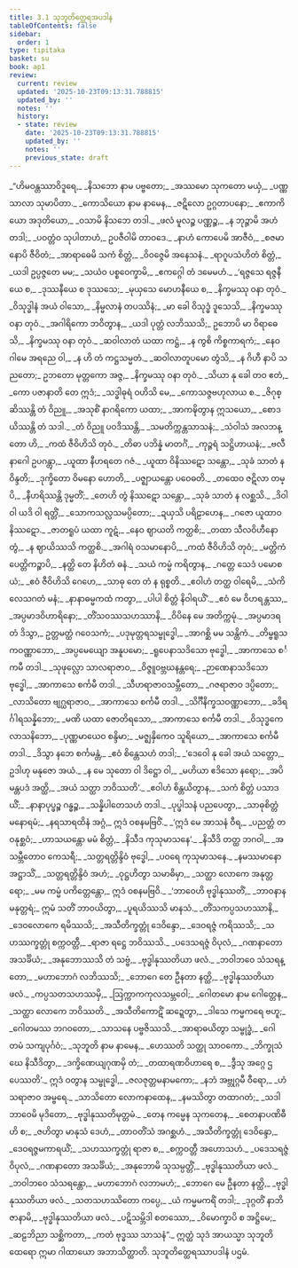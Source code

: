 ```yaml
---
title: 3.1 သုဘူတိတ္ထေရအပဒါန
tableOfContents: false
sidebar:
  order: 1
type: tipitaka
basket: su
book: ap1
review:
  current: review
  updated: '2025-10-23T09:13:31.788815'
  updated_by: ''
  notes: ''
  history:
  - state: review
    date: '2025-10-23T09:13:31.788815'
    updated_by: ''
    notes: ''
    previous_state: draft
---
```



<ReviewStatus review={frontmatter.review} showDetails={true} />

<HypothesisAnnotation frontmatter={frontmatter} />

<DynamicBreadcrumb />

<Division number="1" book="ap1" e="ch" v="20" p="74">

<Paragraph number="860" type="verses" book="ap1">
_“ဟိမဝန္တဿာဝိဒူရေ,_  
_နိသဘော နာမ ပဗ္ဗတော;_  
_အဿမော သုကတော မယှံ,_  
_ပဏ္ဏသာလာ သုမာပိတာ._  

</Paragraph>

</Division>
<Division number="2" book="ap1" e="ch" v="20" p="74">

<Paragraph number="861" type="verses" book="ap1">
_ကောသိယော နာမ နာမေန,_  
_ဇဋိလော ဥဂ္ဂတာပနော;_  
_ဧကာကိယော အဒုတိယော,_  
_ဝသာမိ နိသဘေ တဒါ._  

</Paragraph>

</Division>
<Division number="3" book="ap1" e="ch" v="20" p="74">

<Paragraph number="862" type="verses" book="ap1">
_ဖလံ မူလဉ္စ ပဏ္ဏဉ္စ,_  
_န ဘုဉ္ဇာမိ အဟံ တဒါ;_  
_ပဝတ္တံဝ သုပါတာဟံ,_  
ဥပဇီဝါမိ တာဝဒေ._  

</Paragraph>

</Division>
<Division number="4" book="ap1" e="ch" v="20" p="74">

<Paragraph number="863" type="verses" book="ap1">
_နာဟံ ကောပေမိ အာဇီဝံ,_  
_စဇမာနောပိ ဇီဝိတံ;_  
_အာရာဓေမိ သကံ စိတ္တံ,_  
_ဝိဝဇ္ဇေမိ အနေသနံ._  

</Paragraph>

</Division>
<Division number="5" book="ap1" e="ch" v="20" p="74">

<Paragraph number="864" type="verses" book="ap1">
_ရာဂူပသံဟိတံ စိတ္တံ,_  
_ယဒါ ဥပ္ပဇ္ဇတေ မမ;_  
_သယံဝ ပစ္စဝေက္ခာမိ,_  
_ဧကဂ္ဂေါ တံ ဒမေမဟံ._  

</Paragraph>

</Division>
<Division number="6" book="ap1" e="ch" v="20" p="74">

<Paragraph number="865" type="verses" book="ap1">
_‘ရဇ္ဇသေ ရဇ္ဇနီယေ စ,_  
_ဒုဿနီယေ စ ဒုဿသေ;_  
_မုယှသေ မောဟနီယေ စ,_  
_နိက္ခမဿု ဝနာ တုဝံ._  

</Paragraph>

</Division>
<Division number="7" book="ap1" e="ch" v="20" p="74">

<Paragraph number="866" type="verses" book="ap1">
_ဝိသုဒ္ဓါနံ အယံ ဝါသော,_  
_နိမ္မလာနံ တပဿိနံ;_  
_မာ ခေါ ဝိသုဒ္ဓံ ဒူသေသိ,_  
_နိက္ခမဿု ဝနာ တုဝံ._  

</Paragraph>

</Division>
<Division number="8" book="ap1" e="ch" v="20" p="74">

<Paragraph number="867" type="verses" book="ap1">
_အဂါရိကော ဘဝိတွာန,_  
_ယဒါ ပုတ္တံ လဘိဿသိ;_  
ဥဘောပိ မာ ဝိရာဓေသိ,_  
_နိက္ခမဿု ဝနာ တုဝံ._  

</Paragraph>

</Division>
<Division number="9" book="ap1" e="ch" v="20" p="74">

<Paragraph number="868" type="verses" book="ap1">
_ဆဝါလာတံ ယထာ ကဋ္ဌံ,_  
_န ကွစိ ကိစ္စကာရကံ;_  
_နေဝ ဂါမေ အရညေ ဝါ,_  
_န ဟိ တံ ကဋ္ဌသမ္မတံ._  

</Paragraph>

</Division>
<Division number="10" book="ap1" e="ch" v="20" p="74">

<Paragraph number="869" type="verses" book="ap1">
_ဆဝါလာတူပမော တွံသိ,_  
_န ဂိဟီ နာပိ သညတော;_  
ဥဘတော မုတ္တကော အဇ္ဇ,_  
_နိက္ခမဿု ဝနာ တုဝံ._  

</Paragraph>

</Division>
<Division number="11" book="ap1" e="ch" v="20" p="74">

<Paragraph number="870" type="verses" book="ap1">
_သိယာ နု ခေါ တဝ ဧတံ,_  
_ကော ပဇာနာတိ တေ ဣဒံ;_  
_သဒ္ဓါဓုရံ ဝဟိသိ မေ,_  
_ကောသဇ္ဇဗဟုလာယ စ._  

</Paragraph>

</Division>
<Division number="12" book="ap1" e="ch" v="20" p="75">

<Paragraph number="871" type="verses" book="ap1">
_ဇိဂုစ္ဆိဿန္တိ တံ ဝိညူ,_  
_အသုစိံ နာဂရိကော ယထာ;_  
_အာကဍ္ဎိတွာန ဣသယော,_  
_စောဒယိဿန္တိ တံ သဒါ._  

</Paragraph>

</Division>
<Division number="13" book="ap1" e="ch" v="20" p="75">

<Paragraph number="872" type="verses" book="ap1">
_တံ ဝိညူ ပဝဒိဿန္တိ,_  
_သမတိက္ကန္တသာသနံ;_  
_သံဝါသံ အလဘန္တော ဟိ,_  
_ကထံ ဇီဝိဟိသိ တုဝံ._  

</Paragraph>

</Division>
<Division number="14" book="ap1" e="ch" v="20" p="75">

<Paragraph number="873" type="verses" book="ap1">
_တိဓာ ပဘိန္နံ မာတင်္ဂံ,_  
_ကုဉ္ဇရံ သဋ္ဌိဟာယနံ;_  
_ဗလီ နာဂေါ ဥပဂန္တွာ,_  
_ယူထာ နီဟရတေ ဂဇံ._  

</Paragraph>

</Division>
<Division number="15" book="ap1" e="ch" v="20" p="75">

<Paragraph number="874" type="verses" book="ap1">
_ယူထာ ဝိနိဿဋော သန္တော,_  
_သုခံ သာတံ န ဝိန္ဒတိ;_  
_ဒုက္ခိတော ဝိမနော ဟောတိ,_  
_ပဇ္ဈာယန္တော ပဝေဓတိ._  

</Paragraph>

</Division>
<Division number="16" book="ap1" e="ch" v="20" p="75">

<Paragraph number="875" type="verses" book="ap1">
_တထေဝ ဇဋိလာ တမ္ပိ,_  
_နီဟရိဿန္တိ ဒုမ္မတိံ;_  
_တေဟိ တွံ နိဿဋော သန္တော,_  
_သုခံ သာတံ န လစ္ဆသိ._  

</Paragraph>

</Division>
<Division number="17" book="ap1" e="ch" v="20" p="75">

<Paragraph number="876" type="verses" book="ap1">
_ဒိဝါ ဝါ ယဒိ ဝါ ရတ္တိံ,_  
_သောကသလ္လသမပ္ပိတော;_  
_ဍယှသိ ပရိဠာဟေန,_  
_ဂဇော ယူထာဝ နိဿဋော._  

</Paragraph>

</Division>
<Division number="18" book="ap1" e="ch" v="20" p="75">

<Paragraph number="877" type="verses" book="ap1">
_ဇာတရူပံ ယထာ ကူဋံ,_  
_နေဝ ဈာယတိ ကတ္ထစိ;_  
_တထာ သီလဝိဟီနော တွံ,_  
_န ဈာယိဿသိ ကတ္ထစိ._  

</Paragraph>

</Division>
<Division number="19" book="ap1" e="ch" v="20" p="75">

<Paragraph number="878" type="verses" book="ap1">
_အဂါရံ ဝသမာနောပိ,_  
_ကထံ ဇီဝိဟိသိ တုဝံ;_  
_မတ္တိကံ ပေတ္တိကဉ္စာပိ,_  
_နတ္ထိ တေ နိဟိတံ ဓနံ._  

</Paragraph>

</Division>
<Division number="20" book="ap1" e="ch" v="20" p="75">

<Paragraph number="879" type="verses" book="ap1">
_သယံ ကမ္မံ ကရိတွာန,_  
_ဂတ္တေ သေဒံ ပမောစယံ;_  
_ဧဝံ ဇီဝိဟိသိ ဂေဟေ,_  
_သာဓု တေ တံ န ရုစ္စတိ._  

</Paragraph>

</Division>
<Division number="21" book="ap1" e="ch" v="20" p="75">

<Paragraph number="880" type="verses" book="ap1">
_ဧဝါဟံ တတ္ထ ဝါရေမိ,_  
_သံကိလေသဂတံ မနံ;_  
_နာနာဓမ္မကထံ ကတွာ,_  
_ပါပါ စိတ္တံ နိဝါရယိံ’._  

</Paragraph>

</Division>
<Division number="22" book="ap1" e="ch" v="20" p="75">

<Paragraph number="881" type="verses" book="ap1">
_ဧဝံ မေ ဝိဟရန္တဿ,_  
_အပ္ပမာဒဝိဟာရိနော;_  
_တိံသဝဿသဟဿာနိ,_  
_ဝိပိနေ မေ အတိက္ကမုံ._  

</Paragraph>

</Division>
<Division number="23" book="ap1" e="ch" v="20" p="75">

<Paragraph number="882" type="verses" book="ap1">
_အပ္ပမာဒရတံ ဒိသွာ,_  
ဥတ္တမတ္ထံ ဂဝေသကံ;_  
_ပဒုမုတ္တရသမ္ဗုဒ္ဓေါ,_  
_အာဂစ္ဆိ မမ သန္တိကံ._  

</Paragraph>

</Division>
<Division number="24" book="ap1" e="ch" v="20" p="75">

<Paragraph number="883" type="verses" book="ap1">
_တိမ္ဗရူသကဝဏ္ဏာဘော,_  
_အပ္ပမေယျော အနူပမော;_  
_ရူပေနာသဒိသော ဗုဒ္ဓေါ,_  
_အာကာသေ စင်္ကမီ တဒါ._  

</Paragraph>

</Division>
<Division number="25" book="ap1" e="ch" v="20" p="76">

<Paragraph number="884" type="verses" book="ap1">
_သုဖုလ္လော သာလရာဇာဝ,_  
_ဝိဇ္ဇူဝဗ္ဘဃနန္တရေ;_  
_ဉာဏေနာသဒိသော ဗုဒ္ဓေါ,_  
_အာကာသေ စင်္ကမီ တဒါ._  

</Paragraph>

</Division>
<Division number="26" book="ap1" e="ch" v="20" p="76">

<Paragraph number="885" type="verses" book="ap1">
_သီဟရာဇာဝသမ္ဘီတော,_  
_ဂဇရာဇာဝ ဒပ္ပိတော;_  
_လာသိတော ဗျဂ္ဃရာဇာဝ,_  
_အာကာသေ စင်္ကမီ တဒါ._  

</Paragraph>

</Division>
<Division number="27" book="ap1" e="ch" v="20" p="76">

<Paragraph number="886" type="verses" book="ap1">
_သိင်္ဂီနိက္ခသဝဏ္ဏာဘော,_  
_ခဒိရင်္ဂါရသန္နိဘော;_  
_မဏိ ယထာ ဇောတိရသော,_  
_အာကာသေ စင်္ကမီ တဒါ._  

</Paragraph>

</Division>
<Division number="28" book="ap1" e="ch" v="20" p="76">

<Paragraph number="887" type="verses" book="ap1">
_ဝိသုဒ္ဓကေလာသနိဘော,_  
_ပုဏ္ဏမာယေဝ စန္ဒိမာ;_  
_မဇ္ဈနှိကေဝ သူရိယော,_  
_အာကာသေ စင်္ကမီ တဒါ._  

</Paragraph>

</Division>
<Division number="29" book="ap1" e="ch" v="20" p="76">

<Paragraph number="888" type="verses" book="ap1">
_ဒိသွာ နဘေ စင်္ကမန္တံ,_  
_ဧဝံ စိန္တေသဟံ တဒါ;_  
_‘ဒေဝေါ နု ခေါ အယံ သတ္တော,_  
ဥဒါဟု မနုဇော အယံ._  

</Paragraph>

</Division>
<Division number="30" book="ap1" e="ch" v="20" p="76">

<Paragraph number="889" type="verses" book="ap1">
_န မေ သုတော ဝါ ဒိဋ္ဌော ဝါ,_  
_မဟိယာ ဧဒိသော နရော;_  
_အပိ မန္တပဒံ အတ္ထိ,_  
_အယံ သတ္ထာ ဘဝိဿတိ’._  

</Paragraph>

</Division>
<Division number="31" book="ap1" e="ch" v="20" p="76">

<Paragraph number="890" type="verses" book="ap1">
_ဧဝါဟံ စိန္တယိတွာန,_  
_သကံ စိတ္တံ ပသာဒယိံ;_  
_နာနာပုပ္ဖဉ္စ ဂန္ဓဉ္စ,_  
_သန္နိပါတေသဟံ တဒါ._  

</Paragraph>

</Division>
<Division number="32" book="ap1" e="ch" v="20" p="76">

<Paragraph number="891" type="verses" book="ap1">
_ပုပ္ဖါသနံ ပညပေတွာ,_  
_သာဓုစိတ္တံ မနောရမံ;_  
_နရသာရထိနံ အဂ္ဂံ,_  
ဣဒံ ဝစနမဗြဝိံ._  

</Paragraph>

</Division>
<Division number="33" book="ap1" e="ch" v="20" p="76">

<Paragraph number="892" type="verses" book="ap1">
_‘ဣဒံ မေ အာသနံ ဝီရ,_  
_ပညတ္တံ တဝနုစ္ဆဝံ;_  
_ဟာသယန္တော မမံ စိတ္တံ,_  
_နိသီဒ ကုသုမာသနေ’._  

</Paragraph>

</Division>
<Division number="34" book="ap1" e="ch" v="20" p="76">

<Paragraph number="893" type="verses" book="ap1">
_နိသီဒိ တတ္ထ ဘဂဝါ,_  
_အသမ္ဘီတောဝ ကေသရီ;_  
_သတ္တရတ္တိန္ဒိဝံ ဗုဒ္ဓေါ,_  
_ပဝရေ ကုသုမာသနေ._  

</Paragraph>

</Division>
<Division number="35" book="ap1" e="ch" v="20" p="76">

<Paragraph number="894" type="verses" book="ap1">
_နမဿမာနော အဋ္ဌာသိံ,_  
_သတ္တရတ္တိန္ဒိဝံ အဟံ;_  
_ဝုဋ္ဌဟိတွာ သမာဓိမှာ,_  
_သတ္ထာ လောကေ အနုတ္တရော;_  
_မမ ကမ္မံ ပကိတ္တေန္တော,_  
ဣဒံ ဝစနမဗြဝိ._  

</Paragraph>

</Division>
<Division number="36" book="ap1" e="ch" v="20" p="76">

<Paragraph number="895" type="verses" book="ap1">
_‘ဘာဝေဟိ ဗုဒ္ဓါနုဿတိံ,_  
_ဘာဝနာနမနုတ္တရံ;_  
ဣမံ သတိံ ဘာဝယိတွာ,_  
_ပူရယိဿသိ မာနသံ._  

</Paragraph>

</Division>
<Division number="37" book="ap1" e="ch" v="20" p="76">

<Paragraph number="896" type="verses" book="ap1">
_တိံသကပ္ပသဟဿာနိ,_  
_ဒေဝလောကေ ရမိဿသိ;_  
_အသီတိက္ခတ္တုံ ဒေဝိန္ဒော,_  
_ဒေဝရဇ္ဇံ ကရိဿသိ;_  
_သဟဿက္ခတ္တုံ စက္ကဝတ္တီ,_  
_ရာဇာ ရဋ္ဌေ ဘဝိဿသိ._  

</Paragraph>

</Division>
<Division number="38" book="ap1" e="ch" v="20" p="77">

<Paragraph number="897" type="verses" book="ap1">
_ပဒေသရဇ္ဇံ ဝိပုလံ,_  
_ဂဏနာတော အသင်္ခိယံ;_  
_အနုဘောဿသိ တံ သဗ္ဗံ,_  
_ဗုဒ္ဓါနုဿတိယာ ဖလံ._  

</Paragraph>

</Division>
<Division number="39" book="ap1" e="ch" v="20" p="77">

<Paragraph number="898" type="verses" book="ap1">
_ဘဝါဘဝေ သံသရန္တော,_  
_မဟာဘောဂံ လဘိဿသိ;_  
_ဘောဂေ တေ ဦနတာ နတ္ထိ,_  
_ဗုဒ္ဓါနုဿတိယာ ဖလံ._  

</Paragraph>

</Division>
<Division number="40" book="ap1" e="ch" v="20" p="77">

<Paragraph number="899" type="verses" book="ap1">
_ကပ္ပသတသဟဿမှိ,_  
_ဩက္ကာကကုလသမ္ဘဝေါ;_  
_ဂေါတမော နာမ ဂေါတ္တေန,_  
_သတ္ထာ လောကေ ဘဝိဿတိ._  

</Paragraph>

</Division>
<Division number="41" book="ap1" e="ch" v="20" p="77">

<Paragraph number="900" type="verses" book="ap1">
_အသီတိကောဋိံ ဆဍ္ဍေတွာ,_  
_ဒါသေ ကမ္မကရေ ဗဟူ;_  
_ဂေါတမဿ ဘဂဝတော,_  
_သာသနေ ပဗ္ဗဇိဿသိ._  

</Paragraph>

</Division>
<Division number="42" book="ap1" e="ch" v="20" p="77">

<Paragraph number="901" type="verses" book="ap1">
_အာရာဓယိတွာ သမ္ဗုဒ္ဓံ,_  
_ဂေါတမံ သကျပုင်္ဂဝံ;_  
_သုဘူတိ နာမ နာမေန,_  
_ဟေဿတိ သတ္ထု သာဝကော._  

</Paragraph>

</Division>
<Division number="43" book="ap1" e="ch" v="20" p="77">

<Paragraph number="902" type="verses" book="ap1">
_ဘိက္ခုသံဃေ နိသီဒိတွာ,_  
_ဒက္ခိဏေယျဂုဏမှိ တံ;_  
_တထာရဏဝိဟာရေ စ,_  
_ဒွီသု အဂ္ဂေ ဌပေဿတိ’._  

</Paragraph>

</Division>
<Division number="44" book="ap1" e="ch" v="20" p="77">

<Paragraph number="903" type="verses" book="ap1">
ဣဒံ ဝတွာန သမ္ဗုဒ္ဓေါ,_  
_ဇလဇုတ္တမနာမကော;_  
_နဘံ အဗ္ဘုဂ္ဂမီ ဝီရော,_  
_ဟံသရာဇာဝ အမ္ဗရေ._  

</Paragraph>

</Division>
<Division number="45" book="ap1" e="ch" v="20" p="77">

<Paragraph number="904" type="verses" book="ap1">
_သာသိတော လောကနာထေန,_  
_နမဿိတွာ တထာဂတံ;_  
_သဒါ ဘာဝေမိ မုဒိတော,_  
_ဗုဒ္ဓါနုဿတိမုတ္တမံ._  

</Paragraph>

</Division>
<Division number="46" book="ap1" e="ch" v="20" p="77">

<Paragraph number="905" type="verses" book="ap1">
_တေန ကမ္မေန သုကတေန,_  
_စေတနာပဏိဓီဟိ စ;_  
_ဇဟိတွာ မာနုသံ ဒေဟံ,_  
_တာဝတိံသံ အဂစ္ဆဟံ._  

</Paragraph>

</Division>
<Division number="47" book="ap1" e="ch" v="20" p="77">

<Paragraph number="906" type="verses" book="ap1">
_အသီတိက္ခတ္တုံ ဒေဝိန္ဒော,_  
_ဒေဝရဇ္ဇမကာရယိံ;_  
_သဟဿက္ခတ္တုံ ရာဇာ စ,_  
_စက္ကဝတ္တီ အဟောသဟံ._  

</Paragraph>

</Division>
<Division number="48" book="ap1" e="ch" v="20" p="77">

<Paragraph number="907" type="verses" book="ap1">
_ပဒေသရဇ္ဇံ ဝိပုလံ,_  
_ဂဏနာတော အသင်္ခိယံ;_  
_အနုဘောမိ သုသမ္ပတ္တိံ,_  
_ဗုဒ္ဓါနုဿတိယာ ဖလံ._  

</Paragraph>

</Division>
<Division number="49" book="ap1" e="ch" v="20" p="77">

<Paragraph number="908" type="verses" book="ap1">
_ဘဝါဘဝေ သံသရန္တော,_  
_မဟာဘောဂံ လဘာမဟံ;_  
_ဘောဂေ မေ ဦနတာ နတ္ထိ,_  
_ဗုဒ္ဓါနုဿတိယာ ဖလံ._  

</Paragraph>

</Division>
<Division number="50" book="ap1" e="ch" v="20" p="77">

<Paragraph number="909" type="verses" book="ap1">
_သတသဟဿိတော ကပ္ပေ,_  
_ယံ ကမ္မမကရိံ တဒါ;_  
_ဒုဂ္ဂတိံ နာဘိဇာနာမိ,_  
_ဗုဒ္ဓါနုဿတိယာ ဖလံ._  

</Paragraph>

</Division>
<Division number="51" book="ap1" e="ch" v="20" p="78">

<Paragraph number="910" type="verses" book="ap1">
_ပဋိသမ္ဘိဒါ စတဿော,_  
_ဝိမောက္ခာပိ စ အဋ္ဌိမေ;_  
_ဆဠဘိညာ သစ္ဆိကတာ,_  
_ကတံ ဗုဒ္ဓဿ သာသနံ”._  

</Paragraph>

<Paragraph number="911" book="ap1">
ဣတ္ထံ သုဒံ အာယသ္မာ သုဘူတိ ထေရော ဣမာ ဂါထာယော အဘာသိတ္ထာတိ.

</Paragraph>
</Division>

<Paragraph number="912" type="center" book="ap1">
သုဘူတိတ္ထေရဿာပဒါနံ ပဌမံ.
</Paragraph>